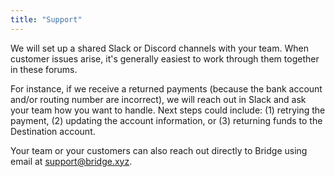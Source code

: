 ```yaml
---
title: "Support"
---
```


We will set up a shared Slack or Discord channels with your team. When customer issues arise, it's generally easiest to work through them together in these forums.

For instance, if we receive a returned payments (because the bank account and/or routing number are incorrect), we will reach out in Slack and ask your team how you want to handle. Next steps could include: (1) retrying the payment, (2) updating the account information, or (3) returning funds to the Destination account.

Your team or your customers can also reach out directly to Bridge using email at [<u>support@bridge.xyz</u>](mailto:support@bridge.xyz).
